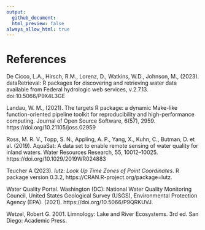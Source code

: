 ```yaml
---
output:
  github_document:
  html_preview: false
always_allow_html: true
---
```


# References

De Cicco, L.A., Hirsch, R.M., Lorenz, D., Watkins, W.D., Johnson, M., (2023). dataRetrieval: R packages for discovering and retrieving water data available from Federal hydrologic web services, v.2.7.13. doi:10.5066/P9X4L3GE
  
Landau, W. M., (2021). The targets R package: a dynamic Make-like function-oriented pipeline toolkit for reproducibility and high-performance computing. Journal of Open Source Software, 6(57), 2959. https://doi.org/10.21105/joss.02959

Ross, M. R. V., Topp, S. N., Appling, A. P., Yang, X., Kuhn, C., Butman, D. et al. (2019). AquaSat: A data set to enable remote sensing of water quality for inland waters. Water Resources Research, 55, 10012–10025. https://doi.org/10.1029/2019WR024883 

Teucher A (2023). _lutz: Look Up Time Zones of Point Coordinates_. R package version 0.3.2, https://CRAN.R-project.org/package=lutz.
  
Water Quality Portal. Washington (DC): National Water Quality Monitoring Council, United States Geological Survey (USGS), Environmental Protection Agency (EPA). (2021). https://doi.org/10.5066/P9QRKUVJ.

Wetzel, Robert G. 2001. Limnology: Lake and River Ecosystems. 3rd ed. San Diego: Academic Press.
